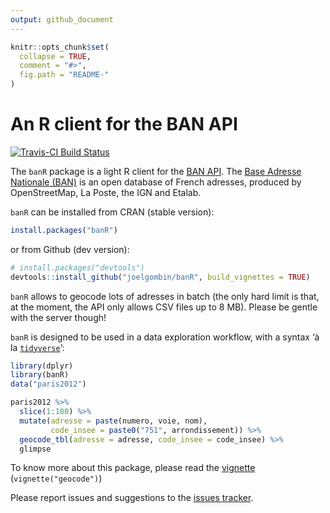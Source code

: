 ```yaml
---
output: github_document
---
```


<!-- README.md is generated from README.Rmd. Please edit that file -->

```r
knitr::opts_chunk$set(
  collapse = TRUE,
  comment = "#>",
  fig.path = "README-"
)
```

# An R client for the BAN API

[![Travis-CI Build Status](https://travis-ci.org/joelgombin/banR.svg?branch=master)](https://travis-ci.org/joelgombin/banR)

The `banR` package is a light R client for the [BAN API](https://adresse.data.gouv.fr/api/). The [Base Adresse Nationale (BAN)](https://adresse.data.gouv.fr/) is an open database of French adresses, produced by OpenStreetMap, La Poste, the IGN and Etalab. 

`banR` can be installed from CRAN (stable version):

```r
install.packages("banR")
```

or from Github (dev version):

```r
# install.packages("devtools")
devtools::install_github("joelgombin/banR", build_vignettes = TRUE)
```


`banR` allows to geocode lots of adresses in batch (the only hard limit is that, at the moment, the API only allows CSV files up to 8 MB). Please be gentle with the server though!

`banR` is designed to be used in a data exploration workflow, with a syntax 'à la [`tidyverse`](http://tidyverse.org)':

```r
library(dplyr)
library(banR)
data("paris2012")

paris2012 %>%
  slice(1:100) %>%
  mutate(adresse = paste(numero, voie, nom),
         code_insee = paste0("751", arrondissement)) %>% 
  geocode_tbl(adresse = adresse, code_insee = code_insee) %>%
  glimpse

```

To know more about this package, please read the [vignette](./inst/doc/geocode.md) (`vignette("geocode")`)

Please report issues and suggestions to the [issues tracker](https://github.com/joelgombin/banR/issues).

